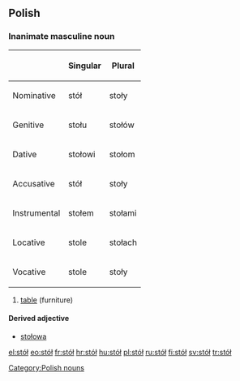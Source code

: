 ==Polish==

===Inanimate masculine noun===
{{rfc-header|Inanimate masculine noun}}

{| border="1"
|-----
!
<th>Singular
! Plural
|-----
! Nominative
| stół
<td>stoły
|-----
! Genitive
| stołu
<td>stołów
|-----
! Dative
| stołowi
<td>stołom
|-----
! Accusative
| stół
<td>stoły
|-----
! Instrumental
| stołem
<td>stołami
|-----
! Locative
| stole
<td>stołach
|-----
! Vocative
| stole
<td>stoły
|}
# [[table]] (furniture)

====Derived adjective====
*[[stołowa]]

[[Category:Polish nouns]]

[[el:stół]]
[[eo:stół]]
[[fr:stół]]
[[hr:stół]]
[[hu:stół]]
[[pl:stół]]
[[ru:stół]]
[[fi:stół]]
[[sv:stół]]
[[tr:stół]]